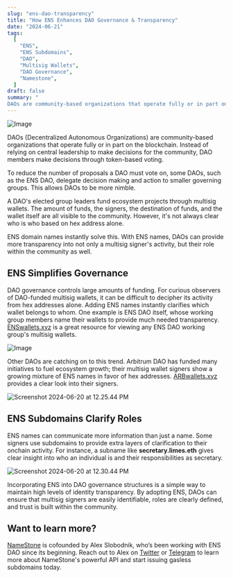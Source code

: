 ```yaml
---
slug: "ens-dao-transparency"
title: "How ENS Enhances DAO Governance & Transparency"
date: "2024-06-21"
tags:
  [
    "ENS",
    "ENS Subdomains",
    "DAO",
    "Multisig Wallets",
    "DAO Governance",
    "Namestone",
  ]
draft: false
summary: "
DAOs are community-based organizations that operate fully or in part on the blockchain. How can ENS make DAO governance structures easier to understand? Read on to find out."
---
```


![Image](https://imagedelivery.net/UJ5oN2ajUBrk2SVxlns2Aw/90eb84fc-9924-4452-76cb-83fed3b69f00/public)

DAOs (Decentralized Autonomous Organizations) are community-based organizations that operate fully or in part on the blockchain. Instead of relying on central leadership to make decisions for the community, DAO members make decisions through token-based voting.

To reduce the number of proposals a DAO must vote on, some DAOs, such as the ENS DAO, delegate decision making and action to smaller governing groups. This allows DAOs to be more nimble.

A DAO's elected group leaders fund ecosystem projects through multisig wallets. The amount of funds, the signers, the destination of funds, and the wallet itself are all visible to the community. However, it's not always clear who is who based on hex address alone.

ENS domain names instantly solve this. With ENS names, DAOs can provide more transparency into not only a multisig signer's activity, but their role within the community as well.

## ENS Simplifies Governance

DAO governance controls large amounts of funding. For curious observers of DAO-funded multisig wallets, it can be difficult to decipher its activity from hex addresses alone. Adding ENS names instantly clarifies which wallet belongs to whom. One example is ENS DAO itself, whose working group members name their wallets to provide much needed transparency. [ENSwallets.xyz](http://ENSwallets.xyz) is a great resource for viewing any ENS DAO working group's multisig wallets.

![Image](https://pbs.twimg.com/media/GGaOz1VasAAv0ul?format=png&name=medium)

Other DAOs are catching on to this trend. Arbitrum DAO has funded many initiatives to fuel ecosystem growth; their multisig wallet signers show a growing mixture of ENS names in favor of hex addresses. [ARBwallets.xyz](http://ARBwallets.xyz) provides a clear look into their signers.

![Screenshot 2024-06-20 at 12.25.44 PM](https://hackmd.io/_uploads/Hy_SzWf8C.png)

## ENS Subdomains Clarify Roles

ENS names can communicate more information than just a name. Some signers use subdomains to provide extra layers of clarification to their onchain activity. For instance, a subname like **secretary.limes.eth** gives clear insight into who an individual is and their responsibilities as secretary.

![Screenshot 2024-06-20 at 12.30.44 PM](https://hackmd.io/_uploads/rywq7bf8A.png)

Incorporating ENS into DAO governance structures is a simple way to maintain high levels of identity transparency. By adopting ENS, DAOs can ensure that multisig signers are easily identifiable, roles are clearly defined, and trust is built within the community.

## Want to learn more?

[NameStone](https://namestone.xyz/) is cofounded by Alex Slobodnik, who’s been working with ENS DAO since its beginning. Reach out to Alex on [Twitter](https://twitter.com/AlexSlobodnik) or [Telegram](https://t.me/superslobo) to learn more about NameStone's powerful API and start issuing gasless subdomains today.
